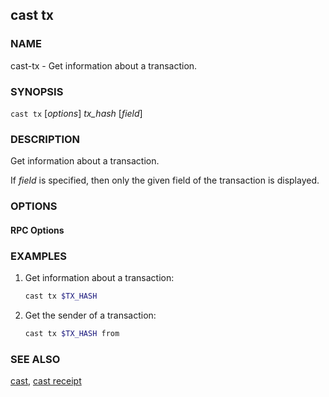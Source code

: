 
## cast tx

### NAME

cast-tx - Get information about a transaction.

### SYNOPSIS

`cast tx` [*options*] _tx_hash_ [*field*]

### DESCRIPTION

Get information about a transaction.

If _field_ is specified, then only the given field of the transaction is displayed.

### OPTIONS

#### RPC Options

<RpcUrlOption />

<DisplayOptions />

<CommonOptions />

### EXAMPLES

1. Get information about a transaction:

   ```sh
   cast tx $TX_HASH
   ```

2. Get the sender of a transaction:
   ```sh
   cast tx $TX_HASH from
   ```

### SEE ALSO

[cast](./cast.md), [cast receipt](./cast-receipt.md)
